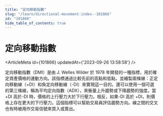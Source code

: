 ```yaml
---
title: "定向移動指數"
slug: "/learn/directional-movement-index--101866"
id: "101866"
hide_table_of_contents: true
---
```



# 定向移動指數

<ArticleMeta id={101866} updatedAt={'2023-09-26 13:58:58'} />
<div className='border-solid border-b border-t-0 my-4 border-[var(--ifm-color-gray-300)]' />

定向移動指數（DMI）是由 J. Welles Wilder 於 1978 年開發的一種指標，用於確定資產價格的運動方向。該指標通過比較先前的高點和低點，並繪製兩條線：正定向移動線（+DI）和負定向移動線（-DI）來實現這一目的。還可以使用一個可選的第三條線，稱為平均定向指數（ADX），來衡量上升趨勢或下降趨勢的強度。當 +DI 高於-DI 時，價格的上行壓力大於下行壓力。相反，如果-DI 高於 +DI，則價格上存在更大的下行壓力。這個指標可以幫助交易員評估趨勢方向。線之間的交叉也有時被用作交易信號來買入或賣出。
